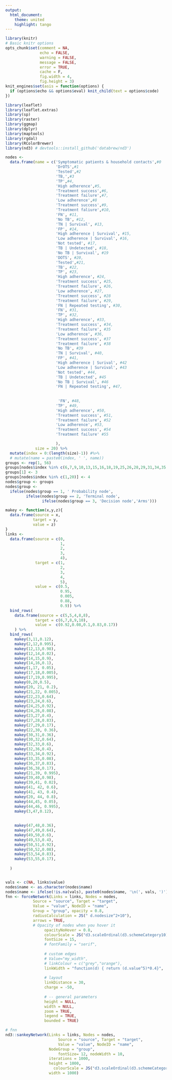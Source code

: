 ```yaml
---
output:
  html_document:
    theme: united
    highlight: tango
---
```





```r
library(knitr)
# Basic knitr options
opts_chunk$set(comment = NA, 
               echo = FALSE, 
               warning = FALSE, 
               message = FALSE, 
               error = TRUE, 
               cache = F,
               fig.width = 4,
               fig.height = 3)
knit_engines$set(asis = function(options) {
  if (options$echo && options$eval) knit_child(text = options$code)
})
```

```r
library(leaflet)
library(leaflet.extras)
library(sp)
library(raster)
library(ggmap)
library(dplyr)
library(maptools)
library(rgdal)
library(RColorBrewer)
library(nd3) # devtools::install_github('databrew/nd3')
```

```r
nodes <-
  data.frame(name = c('Symptomatic patients & household contacts',#0
                      'DrOTS',#1
                      'Tested',#2
                      'TB,',#3
                      'TP',#4,
                      'High adherence',#5,
                      'Treatment success',#6,
                      'Treatment failure',#7,
                      'Low adherence',#8
                      'Treatment success',#9,
                      'Treatment faliure',#10,
                      'FN', #11,
                      'No TB', #12,
                      'TN | Survival', #13,
                      'FP', #14,
                      'High adherence | Survival', #15,
                      'Low adherence | Survival', #16,
                      'Not tested', #17,
                      'TB | Undetected', #18,
                      'No TB | Survival', #19
                      'DOTS', #20,
                      'Tested',#21,
                      'TB', #22,
                      'TP', #23,
                      'High adherence', #24,
                      'Treatment success', #25,
                      'Treatment failure', #26,
                      'Low adherence', #27,
                      'Treatment success', #28
                      'Treatment failure', #29,
                      'FN | Repeated testing', #30,
                      'FN', #31,
                      'TP', #32,
                      'High adherence', #33,
                      'Treatment success', #34,
                      'Treatment failure', #35
                      'Low adherence', #36,
                      'Treatment success', #37
                      'Treatment failure', #38
                      'No TB', #39
                      'TN | Survival', #40,
                      'FP', #41,
                      'High adherence | Surival', #42
                      'Low adherence | Survival', #43
                      'Not tested', #44,
                      'TB | Undetected', #45
                      'No TB | Survival', #46
                      'FN | Repeated testing', #47,
                      
                      
                       'FN', #48,
                      'TP', #49,
                      'High adherence', #50,
                      'Treatment success', #51,
                      'Treatment failure', #52
                      'Low adherence', #53,
                      'Treatment success', #54
                      'Treatment failure' #55

                      ),
             size = 20) %>%
  mutate(index = 0:(length(size)-1)) #%>%
  # mutate(name = paste0(index, ' ', name))
groups <- rep(1, 56)
groups[nodes$index %in% c(6,7,9,10,13,15,16,18,19,25,26,28,29,31,34,35,37,38,40,42,43,45,46,48,51,52,54,55)] <- 2
groups[1] <- 3
groups[nodes$index %in% c(1,20)] <- 4
nodes$group <- groups
nodes$group <-
  ifelse(nodes$group == 1, ' Probability node',
         ifelse(nodes$group == 2, 'Terminal node',
                ifelse(nodes$group == 3, 'Decision node','Arms')))

makey <- function(x,y,z){
  data.frame(source = x,
            target = y,
            value = z)
}
links <- 
  data.frame(source = c(0,
                        1,
                        2,
                        3,
                        4),
             target = c(1,
                        2,
                        3,
                        4,
                        5),
             value =  c(0.5,
                        0.95,
                        0.005,
                        0.88,
                        0.9)) %>%
  bind_rows(
    data.frame(source = c(5,5,4,8,8),
             target = c(6,7,8,9,10),
             value =  c(0.92,0.08,0.1,0.83,0.17))
    ) %>%
  bind_rows(
    makey(3,11,0.12),
    makey(2,12,0.995),
    makey(12,13,0.98),
    makey(12,14,0.02),
    makey(14,15,0.9),
    makey(14,16,0.1),
    makey(1,17, 0.05),
    makey(17,18,0.005),
    makey(17,19,0.995),
    makey(0,20,0.5),
    makey(20, 21, 0.2),
    makey(21,22, 0.005),
    makey(22,23,0.64),
    makey(23,24,0.6),
    makey(24,25,0.92),
    makey(24,26,0.08),
    makey(23,27,0.4),
    makey(27,28,0.83),
    makey(27,29,0.17),
    makey(22,30, 0.36),
    makey(30,31,0.36),
    makey(30,32,0.64),
    makey(32,33,0.6),
    makey(32,36,0.4),
    makey(33,34,0.92),
    makey(33,35,0.08),
    makey(36,37,0.83),
    makey(36,38,0.17),
    makey(21,39, 0.995),
    makey(39,40,0.98),
    makey(39,41, 0.02),
    makey(41, 42, 0.6),
    makey(41, 43, 0.4),
    makey(20, 44, 0.8),
    makey(44,45, 0.05),
    makey(44,46, 0.995),
    makey(3,47,0.12),
    
    
    makey(47,48,0.36),
    makey(47,49,0.64),
    makey(49,50,0.6),
    makey(49,53,0.4),
    makey(50,51,0.92),
    makey(50,52,0.08),
    makey(53,54,0.83),
    makey(53,55,0.17),
    
  )


vals <- c(NA, links$value)
nodes$name <- as.character(nodes$name)
nodes$name <- ifelse(!is.na(vals), paste0(nodes$name, '\n(', vals, ')'), nodes$name)
fnn <- forceNetwork(Links = links, Nodes = nodes,
            Source = "source", Target = "target",
            Value = "value", NodeID = "name",
            Group = "group", opacity = 0.8,
            radiusCalculation = JS(" d.nodesize^2+10"),
            arrows = TRUE,
            # Opacity of nodes when you hover it
                 opacityNoHover = 0.8,                                               # Opacity of nodes you do not hover
                 colourScale = JS("d3.scaleOrdinal(d3.schemeCategory10);"),          # Javascript expression, schemeCategory10 and schemeCategory20 work
                 fontSize = 15,                                                      # Font size of labels
                 # fontFamily = "serif",                                               # Font family for labels
                 
                 # custom edges
                 # Value="my_width",
                 # linkColour = c("grey","orange"),                                    # colour of edges
                 linkWidth = "function(d) { return (d.value^5)*0.4}",
                 
                 # layout
                 linkDistance = 30,                                                 # link size, if higher, more space between nodes
                 charge = -50,                                                       # if highly negative, more space betqeen nodes
                 
                 # -- general parameters
                 height = NULL,                                                      # height of frame area in pixels
                 width = NULL,
                 zoom = TRUE,                                                        # Can you zoom on the figure
                 legend = TRUE,                                                      # add a legend?
                 bounded = TRUE)

# fnn
nd3::sankeyNetwork(Links = links, Nodes = nodes,
                       Source = "source", Target = "target",
                       Value = "value", NodeID = "name",
                   NodeGroup = "group",
                       fontSize= 12, nodeWidth = 10,
                   iterations = 1000,
                   height = 1000,
                     colourScale = JS("d3.scaleOrdinal(d3.schemeCategory10);"),
                   width = 1000)

```